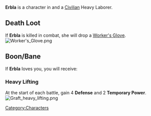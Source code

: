 {{Character
| race = Jarackle
| location = Havaria - Murder Bay
| faction = civilian
| title = Heavy Laborer
}}

{{quote|You might call Erbla radiant, but that's probably just the radiation.|Erbla's Compendium Description}}'''Erbla''' is a character in {{Gamename}} and a [[Civilian]] Heavy Laborer.

== Death Loot ==
If '''Erbla''' is killed in combat, she will drop a [[Worker's Glove]].
[[File:Worker's Glove.png|none|thumb]]

== Boon/Bane ==
If '''Erbla''' loves you, you will receive:

=== Heavy Lifting ===
At the start of each battle, gain 4 '''Defense''' and 2 '''Temporary Power'''.
[[File:Graft heavy lifting.png|none|thumb]]
<br />
[[Category:Characters]]